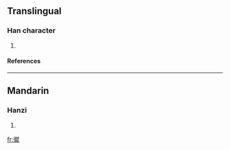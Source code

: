 ==Translingual==
===Han character===
{{Han char|rn=60|rad=彳|as=12|sn=15|four=2725<sub>3</sub>|canj=竹人尸水手 (HOSEQ)}}
# {{defn|Han|sort=彳12}}
====References====
{{Han ref|kx=0370.250|dkj=10219|dj=0697.100|hdz=20845.030|uh=5FB2|ud=24498|bh=E577|bd=58743}}
----
==Mandarin==
===Hanzi===
{{cmn-hanzi|pin=[[chí]] ([[chi2]]), [[duó]] ([[duo2]])|wg=ch'ih<sup>2</sup>, to<sup>2</sup>}}
# {{defn|Mandarin}}

[[fr:徲]]